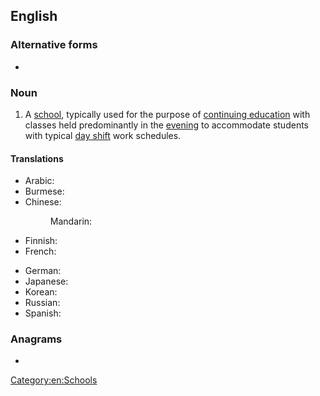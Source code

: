 {{also|nightschool}}
==English==

===Alternative forms===
* {{l|en|nightschool}}

===Noun===
{{en-noun}}

# A [[school]], typically used for the purpose of [[continuing education]] with classes held predominantly in the [[evening]] to accommodate students with typical [[day shift]] work schedules.

====Translations====
{{trans-top|A school with classes held predominantly in the evening}}
* Arabic: {{t-needed|ar}}
* Burmese: {{t+|my|ညကျောင်း|sc=Mymr}}
* Chinese:
*: Mandarin: {{t+|cmn|夜校|tr=yèxiào|sc=Hani}}
* Finnish: {{t+|fi|iltakoulu}}
* French: {{t-needed|fr}}
{{trans-mid}}
* German: {{t+|de|Abendschule|f}}
* Japanese: {{t|ja|夜学|tr=やがく, yagaku|sc=Jpan}}
* Korean: {{t-needed|ko}}
* Russian: {{t-needed|ru}}
* Spanish: {{t|es|escuela nocturna|f}}
{{trans-bottom}}

===Anagrams===
* {{anagrams|en|a=cghhilnoost|school night}}

[[Category:en:Schools]]
